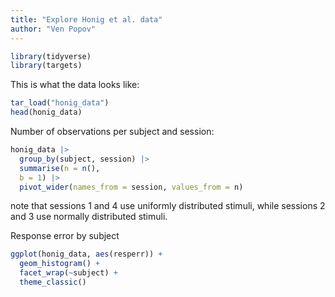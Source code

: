 ```yaml
---
title: "Explore Honig et al. data"
author: "Ven Popov"
---
```


```r
library(tidyverse)
library(targets)
```

This is what the data looks like:

```r
tar_load("honig_data")
head(honig_data)
```

Number of observations per subject and session:

```r
honig_data |> 
  group_by(subject, session) |> 
  summarise(n = n(),
  b = 1) |> 
  pivot_wider(names_from = session, values_from = n)
```

note that sessions 1 and 4 use uniformly distributed stimuli, while sessions 2 and 3 use normally distributed stimuli.

Response error by subject

```r
ggplot(honig_data, aes(resperr)) +
  geom_histogram() +
  facet_wrap(~subject) +
  theme_classic()
```

